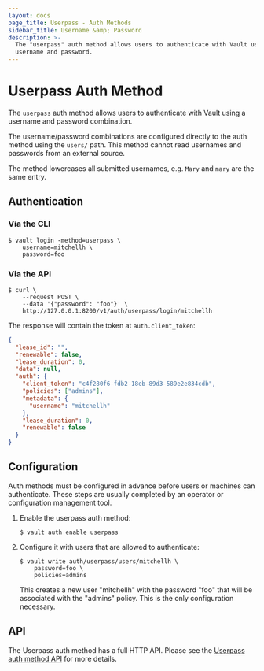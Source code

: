 ```yaml
---
layout: docs
page_title: Userpass - Auth Methods
sidebar_title: Username &amp; Password
description: >-
  The "userpass" auth method allows users to authenticate with Vault using a
  username and password.
---
```


# Userpass Auth Method

The `userpass` auth method allows users to authenticate with Vault using
a username and password combination.

The username/password combinations are configured directly to the auth
method using the `users/` path. This method cannot read usernames and
passwords from an external source.

The method lowercases all submitted usernames, e.g. `Mary` and `mary` are the
same entry.

## Authentication

### Via the CLI

```shell-session
$ vault login -method=userpass \
    username=mitchellh \
    password=foo
```

### Via the API

```shell-session
$ curl \
    --request POST \
    --data '{"password": "foo"}' \
    http://127.0.0.1:8200/v1/auth/userpass/login/mitchellh
```

The response will contain the token at `auth.client_token`:

```json
{
  "lease_id": "",
  "renewable": false,
  "lease_duration": 0,
  "data": null,
  "auth": {
    "client_token": "c4f280f6-fdb2-18eb-89d3-589e2e834cdb",
    "policies": ["admins"],
    "metadata": {
      "username": "mitchellh"
    },
    "lease_duration": 0,
    "renewable": false
  }
}
```

## Configuration

Auth methods must be configured in advance before users or machines can
authenticate. These steps are usually completed by an operator or configuration
management tool.

1. Enable the userpass auth method:

   ```shell-session
   $ vault auth enable userpass
   ```

1. Configure it with users that are allowed to authenticate:

   ```shell-session
   $ vault write auth/userpass/users/mitchellh \
       password=foo \
       policies=admins
   ```

   This creates a new user "mitchellh" with the password "foo" that will be
   associated with the "admins" policy. This is the only configuration
   necessary.

## API

The Userpass auth method has a full HTTP API. Please see the [Userpass auth
method API](/api/auth/userpass) for more details.
